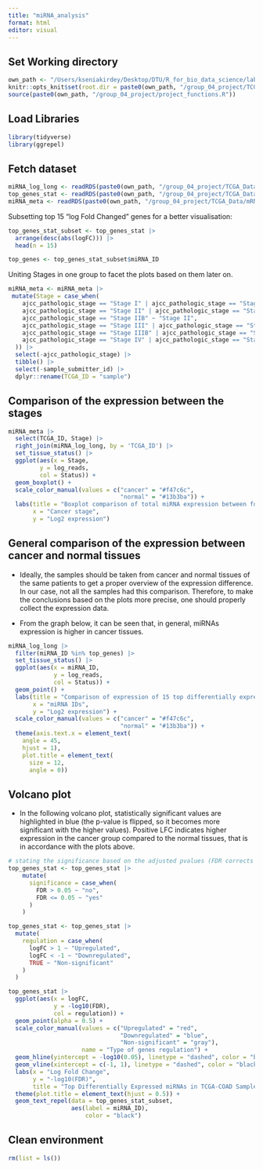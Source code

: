 ```yaml
---
title: "miRNA_analysis"
format: html
editor: visual
---
```


## Set Working directory

```r
own_path <- "/Users/kseniakirdey/Desktop/DTU/R_for_bio_data_science/lab_10_Project"
knitr::opts_knit$set(root.dir = paste0(own_path, "/group_04_project/TCGA_Data/"))
source(paste0(own_path, "/group_04_project/project_functions.R"))
```

## Load Libraries

```r
library(tidyverse)
library(ggrepel)
```

## Fetch dataset

```r
miRNA_log_long <- readRDS(paste0(own_path, "/group_04_project/TCGA_Data/miRNA_aug.RDS"))
top_genes_stat <- readRDS(paste0(own_path, "/group_04_project/TCGA_Data/miRNA_top_genes_stat.RDS"))
miRNA_meta <- readRDS(paste0(own_path, "/group_04_project/TCGA_Data/mRNA_metadata_clean.RDS"))
```

Subsetting top 15 "log Fold Changed" genes for a better visualisation:

```r
top_genes_stat_subset <- top_genes_stat |>
  arrange(desc(abs(logFC))) |>
  head(n = 15)

top_genes <- top_genes_stat_subset$miRNA_ID
```

Uniting Stages in one group to facet the plots based on them later on.

```r
miRNA_meta <- miRNA_meta |>
 mutate(Stage = case_when(
    ajcc_pathologic_stage == "Stage I" | ajcc_pathologic_stage == "Stage IA" ~ "Stage I",
    ajcc_pathologic_stage == "Stage II" | ajcc_pathologic_stage == "Stage IIA" |
    ajcc_pathologic_stage == "Stage IIB" ~ "Stage II",
    ajcc_pathologic_stage == "Stage III" | ajcc_pathologic_stage == "Stage IIIA" |
    ajcc_pathologic_stage == "Stage IIIB" | ajcc_pathologic_stage == "Stage IIIC" ~ "Stage III",
    ajcc_pathologic_stage == "Stage IV" | ajcc_pathologic_stage == "Stage IVB" ~ "Stage IV"
  )) |>
  select(-ajcc_pathologic_stage) |> 
  tibble() |>
  select(-sample_submitter_id) |>
  dplyr::rename(TCGA_ID = "sample")
```

## Comparison of the expression between the stages

```r
miRNA_meta |> 
  select(TCGA_ID, Stage) |> 
  right_join(miRNA_log_long, by = 'TCGA_ID') |>
  set_tissue_status() |>
  ggplot(aes(x = Stage,
         y = log_reads,
         col = Status)) +
  geom_boxplot() +
  scale_color_manual(values = c("cancer" = "#f47c6c", 
                                "normal" = "#13b3ba")) + 
  labs(title = "Boxplot comparison of total miRNA expression between four cancer stages", color = "Tissue Type",
       x = "Cancer stage",
       y = "Log2 expression")
```

## General comparison of the expression between cancer and normal tissues

-   Ideally, the samples should be taken from cancer and normal tissues of the same patients to get a proper overview of the expression difference. In our case, not all the samples had this comparison. Therefore, to make the conclusions based on the plots more precise, one should properly collect the expression data.

-   From the graph below, it can be seen that, in general, miRNAs expression is higher in cancer tissues.

```r
miRNA_log_long |>
  filter(miRNA_ID %in% top_genes) |>
  set_tissue_status() |>
  ggplot(aes(x = miRNA_ID,
             y = log_reads,
             col = Status)) +
  geom_point() +
  labs(title = "Comparison of expression of 15 top differentially expressed miRNAs \nbetween cancer and normal TCGA samples", color = "Tissue Type",
       x = "miRNA IDs",
       y = "Log2 expression") +
  scale_color_manual(values = c("cancer" = "#f47c6c", 
                                "normal" = "#13b3ba")) +
  theme(axis.text.x = element_text(
    angle = 45,
    hjust = 1),
    plot.title = element_text(
      size = 12, 
      angle = 0))
```

## Volcano plot

-   In the following volcano plot, statistically significant values are highlighted in blue (the p-value is flipped, so it becomes more significant with the higher values). Positive LFC indicates higher expression in the cancer group compared to the normal tissues, that is in accordance with the plots above.

```r
# stating the significance based on the adjusted pvalues (FDR corrects for multiple comparisons)
top_genes_stat <- top_genes_stat |>
    mutate(
      significance = case_when(
        FDR > 0.05 ~ "no",
        FDR <= 0.05 ~ "yes"
      )
    )
```

```r
top_genes_stat <- top_genes_stat |>
  mutate(
    regulation = case_when(
      logFC > 1 ~ "Upregulated",
      logFC < -1 ~ "Downregulated",
      TRUE ~ "Non-significant"
    )
  )
```

```r
top_genes_stat |> 
  ggplot(aes(x = logFC,
             y = -log10(FDR),
             col = regulation)) +
  geom_point(alpha = 0.5) +
  scale_color_manual(values = c("Upregulated" = "red", 
                                "Downregulated" = "blue", 
                                "Non-significant" = "gray"),
                     name = "Type of genes regulation") +
  geom_hline(yintercept = -log10(0.05), linetype = "dashed", color = "black") +
  geom_vline(xintercept = c(-1, 1), linetype = "dashed", color = "black") +
  labs(x = "Log Fold Change",
       y = "-log10(FDR)",
       title = "Top Differentially Expressed miRNAs in TCGA-COAD Samples") +
  theme(plot.title = element_text(hjust = 0.5)) +
  geom_text_repel(data = top_genes_stat_subset,
                  aes(label = miRNA_ID),
                      color = "black")
```

## Clean environment

```r
rm(list = ls())
```
